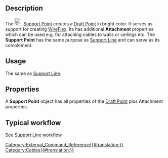 <languages/>
<translate>

<!--T:1-->
{{Docnav
|[[Cables_Material|Cable Materials]]
|[[Cables_SupportLine|Support Line]]
|[[Cables_Workbench|Cables]]
|IconL=Cables_Material.svg
|IconR=Cables_SupportLine.svg
|IconC=Cables_workbench_icon.svg
}}

<!--T:2-->
{{GuiCommand
|Name=Cables SupportPoint
|MenuLocation=Cable Support → Support Point
|Workbenches=[[Cables_Workbench|Cables]]
|Shortcut=
|Version=1.0
|SeeAlso=[[Cables_Cable|Cable]], [[Cables_CableBox|Cable Box]], [[Cables_SupportLine|Support Line]]
}}

==Description== <!--T:3-->

<!--T:4-->
The [[Image:Cables_SupportPoint.svg|24px]] [[Cables_SupportPoint|Support Point]] creates a [[Draft_Point|Draft Point]] in bright color. It serves as support for creating [[Cables_WireFlex|WireFlex]]. Its has additional '''Attachment''' properties which can be used e.g. for attaching cables to walls or ceilings etc. The '''Support Point''' has the same purpose as [[Cables_SupportLine|Support Line]] and can serve as its complement.

==Usage== <!--T:5-->

<!--T:6-->
The same as [[Cables_SupportLine|Support Line]].

==Properties== <!--T:7-->

<!--T:8-->
A '''Support Point''' object has all properties of the [[Draft_Point#Properties|Draft Point]] plus Attachment properties.

==Typical workflow== <!--T:9-->

<!--T:10-->
See [[Cables_SupportLine#Typical workflow|Support Line workflow]]


<!--T:11-->
{{Docnav
|[[Cables_Material|Cable Materials]]
|[[Cables_SupportLine|Support Line]]
|[[Cables_Workbench|Cables]]
|IconL=Cables_Material.svg
|IconR=Cables_SupportLine.svg
|IconC=Cables_workbench_icon.svg
}}

</translate>
[[Category:External_Command_Reference{{#translation:}}]]
[[Category:Cables{{#translation:}}]]